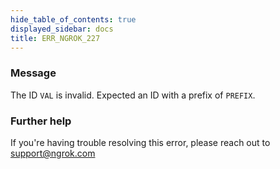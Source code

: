 ```yaml
---
hide_table_of_contents: true
displayed_sidebar: docs
title: ERR_NGROK_227
---
```




### Message

The ID `VAL` is invalid. Expected an ID with a prefix of `PREFIX`.

<ErrorDetails error="err_ngrok_227" />

### Further help

If you're having trouble resolving this error, please reach out to [support@ngrok.com](mailto:support@ngrok.com?subject=Help%20with%20ERR_NGROK_227)
